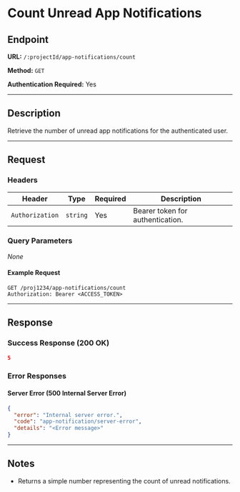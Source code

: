 # Count Unread App Notifications

## Endpoint

**URL:** `/:projectId/app-notifications/count`

**Method:** `GET`

**Authentication Required:** Yes

---

## Description

Retrieve the number of unread app notifications for the authenticated user.

---

## Request

### Headers

| Header          | Type     | Required | Description                      |
| --------------- | -------- | -------- | -------------------------------- |
| `Authorization` | `string` | Yes      | Bearer token for authentication. |

### Query Parameters

_None_

#### Example Request

```http
GET /proj1234/app-notifications/count
Authorization: Bearer <ACCESS_TOKEN>
```

---

## Response

### Success Response (200 OK)

```json
5
```

### Error Responses

#### Server Error (500 Internal Server Error)

```json
{
  "error": "Internal server error.",
  "code": "app-notification/server-error",
  "details": "<Error message>"
}
```

---

## Notes

- Returns a simple number representing the count of unread notifications.
